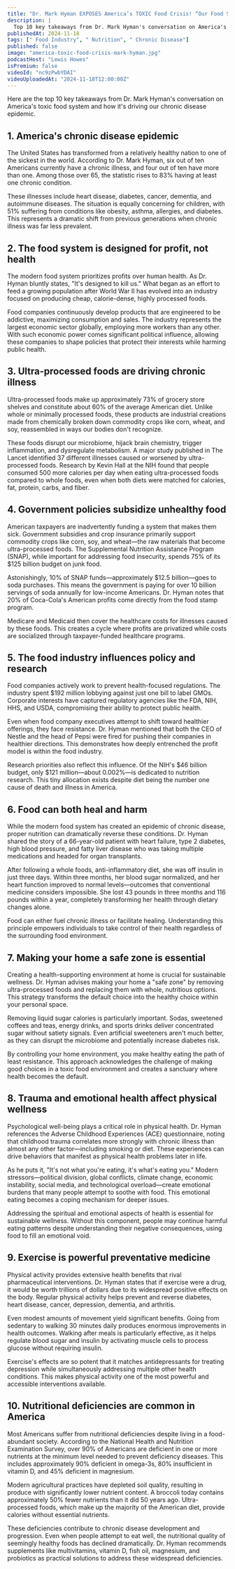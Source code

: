 ```yaml
---
title: "Dr. Mark Hyman EXPOSES America’s TOXIC Food Crisis! “Our Food System is DESIGNED to KILL Us!”"
description: |
  Top 10 key takeaways from Dr. Mark Hyman's conversation on America's toxic food system and how it's driving our chronic disease epidemic.
publishedAt: 2024-11-18
tags: [" Food Industry", " Nutrition", " Chronic Disease"]
published: false
image: "america-toxic-food-crisis-mark-hyman.jpg"
podcastHost: "Lewis Howes"
isPremium: false
videoId: "nc9zPwbYDAI"
videoUploadedAt: "2024-11-18T12:00:00Z"
---
```



<PodcastSummaryPageLayout frontmatter={frontmatter}>

Here are the top 10 key takeaways from Dr. Mark Hyman's conversation on America's toxic food system and how it's driving our chronic disease epidemic.

## 1. America's chronic disease epidemic

The United States has transformed from a relatively healthy nation to one of the sickest in the world. According to Dr. Mark Hyman, six out of ten Americans currently have a chronic illness, and four out of ten have more than one. Among those over 65, the statistic rises to 83% having at least one chronic condition.

These illnesses include heart disease, diabetes, cancer, dementia, and autoimmune diseases. The situation is equally concerning for children, with 51% suffering from conditions like obesity, asthma, allergies, and diabetes. This represents a dramatic shift from previous generations when chronic illness was far less prevalent.

## 2. The food system is designed for profit, not health

The modern food system prioritizes profits over human health. As Dr. Hyman bluntly states, "It's designed to kill us." What began as an effort to feed a growing population after World War II has evolved into an industry focused on producing cheap, calorie-dense, highly processed foods.

Food companies continuously develop products that are engineered to be addictive, maximizing consumption and sales. The industry represents the largest economic sector globally, employing more workers than any other. With such economic power comes significant political influence, allowing these companies to shape policies that protect their interests while harming public health.

## 3. Ultra-processed foods are driving chronic illness

Ultra-processed foods make up approximately 73% of grocery store shelves and constitute about 60% of the average American diet. Unlike whole or minimally processed foods, these products are industrial creations made from chemically broken down commodity crops like corn, wheat, and soy, reassembled in ways our bodies don't recognize.

These foods disrupt our microbiome, hijack brain chemistry, trigger inflammation, and dysregulate metabolism. A major study published in The Lancet identified 37 different illnesses caused or worsened by ultra-processed foods. Research by Kevin Hall at the NIH found that people consumed 500 more calories per day when eating ultra-processed foods compared to whole foods, even when both diets were matched for calories, fat, protein, carbs, and fiber.

## 4. Government policies subsidize unhealthy food

American taxpayers are inadvertently funding a system that makes them sick. Government subsidies and crop insurance primarily support commodity crops like corn, soy, and wheat—the raw materials that become ultra-processed foods. The Supplemental Nutrition Assistance Program (SNAP), while important for addressing food insecurity, spends 75% of its $125 billion budget on junk food.

Astonishingly, 10% of SNAP funds—approximately $12.5 billion—goes to soda purchases. This means the government is paying for over 10 billion servings of soda annually for low-income Americans. Dr. Hyman notes that 20% of Coca-Cola's American profits come directly from the food stamp program.

Medicare and Medicaid then cover the healthcare costs for illnesses caused by these foods. This creates a cycle where profits are privatized while costs are socialized through taxpayer-funded healthcare programs.

## 5. The food industry influences policy and research

Food companies actively work to prevent health-focused regulations. The industry spent $192 million lobbying against just one bill to label GMOs. Corporate interests have captured regulatory agencies like the FDA, NIH, HHS, and USDA, compromising their ability to protect public health.

Even when food company executives attempt to shift toward healthier offerings, they face resistance. Dr. Hyman mentioned that both the CEO of Nestle and the head of Pepsi were fired for pushing their companies in healthier directions. This demonstrates how deeply entrenched the profit model is within the food industry.

Research priorities also reflect this influence. Of the NIH's $46 billion budget, only $121 million—about 0.002%—is dedicated to nutrition research. This tiny allocation exists despite diet being the number one cause of death and illness in America.

## 6. Food can both heal and harm

While the modern food system has created an epidemic of chronic disease, proper nutrition can dramatically reverse these conditions. Dr. Hyman shared the story of a 66-year-old patient with heart failure, type 2 diabetes, high blood pressure, and fatty liver disease who was taking multiple medications and headed for organ transplants.

After following a whole foods, anti-inflammatory diet, she was off insulin in just three days. Within three months, her blood sugar normalized, and her heart function improved to normal levels—outcomes that conventional medicine considers impossible. She lost 43 pounds in three months and 116 pounds within a year, completely transforming her health through dietary changes alone.

Food can either fuel chronic illness or facilitate healing. Understanding this principle empowers individuals to take control of their health regardless of the surrounding food environment.

## 7. Making your home a safe zone is essential

Creating a health-supporting environment at home is crucial for sustainable wellness. Dr. Hyman advises making your home a "safe zone" by removing ultra-processed foods and replacing them with whole, nutritious options. This strategy transforms the default choice into the healthy choice within your personal space.

Removing liquid sugar calories is particularly important. Sodas, sweetened coffees and teas, energy drinks, and sports drinks deliver concentrated sugar without satiety signals. Even artificial sweeteners aren't much better, as they can disrupt the microbiome and potentially increase diabetes risk.

By controlling your home environment, you make healthy eating the path of least resistance. This approach acknowledges the challenge of making good choices in a toxic food environment and creates a sanctuary where health becomes the default.

## 8. Trauma and emotional health affect physical wellness

Psychological well-being plays a critical role in physical health. Dr. Hyman references the Adverse Childhood Experiences (ACE) questionnaire, noting that childhood trauma correlates more strongly with chronic illness than almost any other factor—including smoking or diet. These experiences can drive behaviors that manifest as physical health problems later in life.

As he puts it, "It's not what you're eating, it's what's eating you." Modern stressors—political division, global conflicts, climate change, economic instability, social media, and technological overload—create emotional burdens that many people attempt to soothe with food. This emotional eating becomes a coping mechanism for deeper issues.

Addressing the spiritual and emotional aspects of health is essential for sustainable wellness. Without this component, people may continue harmful eating patterns despite understanding their negative consequences, using food to fill an emotional void.

## 9. Exercise is powerful preventative medicine

Physical activity provides extensive health benefits that rival pharmaceutical interventions. Dr. Hyman states that if exercise were a drug, it would be worth trillions of dollars due to its widespread positive effects on the body. Regular physical activity helps prevent and reverse diabetes, heart disease, cancer, depression, dementia, and arthritis.

Even modest amounts of movement yield significant benefits. Going from sedentary to walking 30 minutes daily produces enormous improvements in health outcomes. Walking after meals is particularly effective, as it helps regulate blood sugar and insulin by activating muscle cells to process glucose without requiring insulin.

Exercise's effects are so potent that it matches antidepressants for treating depression while simultaneously addressing multiple other health conditions. This makes physical activity one of the most powerful and accessible interventions available.

## 10. Nutritional deficiencies are common in America

Most Americans suffer from nutritional deficiencies despite living in a food-abundant society. According to the National Health and Nutrition Examination Survey, over 90% of Americans are deficient in one or more nutrients at the minimum level needed to prevent deficiency diseases. This includes approximately 90% deficient in omega-3s, 80% insufficient in vitamin D, and 45% deficient in magnesium.

Modern agricultural practices have depleted soil quality, resulting in produce with significantly lower nutrient content. A broccoli today contains approximately 50% fewer nutrients than it did 50 years ago. Ultra-processed foods, which make up the majority of the American diet, provide calories without essential nutrients.

These deficiencies contribute to chronic disease development and progression. Even when people attempt to eat well, the nutritional quality of seemingly healthy foods has declined dramatically. Dr. Hyman recommends supplements like multivitamins, vitamin D, fish oil, magnesium, and probiotics as practical solutions to address these widespread deficiencies.

</PodcastSummaryPageLayout>
